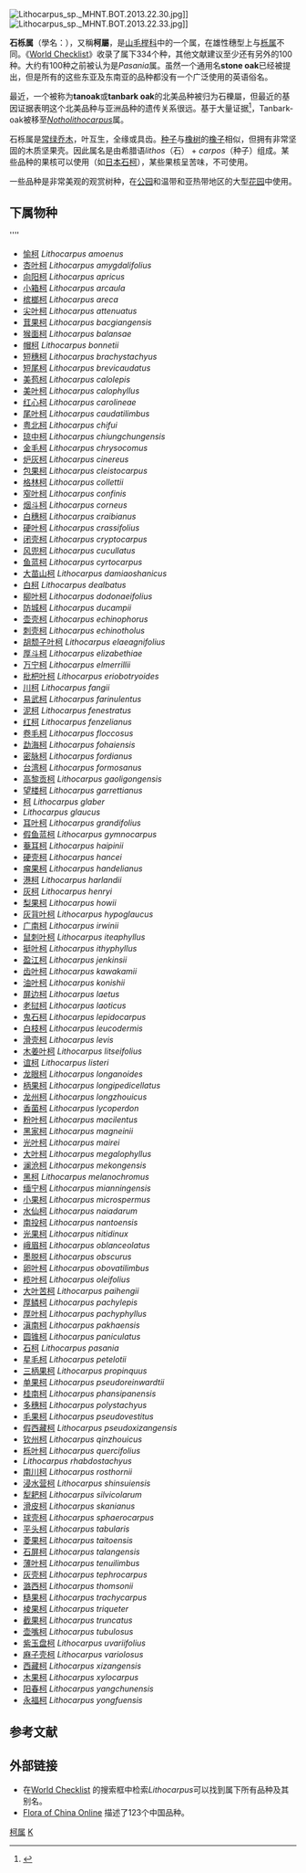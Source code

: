 {{Automatic taxobox
|image = Lithocarpus edulis Nakai leaf acorn.jpg
|image_caption = ''[[Lithocarpus_edulis|Lithocarpus edulis]]''
|taxon = Lithocarpus
|authority = [[Carl_Ludwig_Blume|Blume]], 1826
|synonyms = ''Pasania'' {{au|Oerst.}}
}}
[[File:Lithocarpus_sp._MHNT.BOT.2013.22.30.jpg|thumb]]]]
[[File:Lithocarpus_sp._MHNT.BOT.2013.22.33.jpg|thumb]]]]

'''石栎属'''（學名：{{lang|la|''Lithocarpus''}}），又稱'''柯屬'''，是[[山毛榉科|山毛榉科]]中的一个属，在雄性穗型上与[[栎属|栎属]]不同。《[[World_Checklist|World Checklist]]》收录了属下334个种，其他文献建议至少还有另外的100种。大约有100种之前被认为是''Pasania''属。虽然一个通用名'''stone oak'''已经被提出，但是所有的这些东亚及东南亚的品种都没有一个广泛使用的英语俗名。

最近，一个被称为'''tanoak'''或'''tanbark oak'''的北美品种被归为石櫟屬，但最近的基因证据表明这个北美品种与亚洲品种的遗传关系很远。基于大量证据<ref name=manos01>{{cite journal| title=Phylogenetic relationships and taxonomic status of the paleoendemic Fagaceae of Western North America: recognition of a new genus, ''Notholithocarpus''| url=http://www.ecologicalevolution.org/content/pdf/Manos09_Notholithocarpus.pdf| format=PDF| journal=Madrono| volume=55| number=3| pages=181–190| year=2008| first=Paul S.| last=Manos| first2=Charles H.| last2=Cannon| first3=Sang-Hun| last3=Oh| doi=10.3120/0024-9637-55.3.181| author=| access-date=2014-03-15| archive-url=https://web.archive.org/web/20170320052317/http://www.ecologicalevolution.org/content/pdf/Manos09_Notholithocarpus.pdf| archive-date=2017-03-20| dead-url=yes}}</ref>，Tanbark-oak被移至''[[Notholithocarpus|Notholithocarpus]]''属。

石栎属是[[常绿|常绿]][[乔木|乔木]]，叶互生，全缘或具齿。[[种子|种子]]与[[橡树|橡树]]的[[橡子|橡子]]相似，但拥有非常坚固的木质坚果壳。因此属名是由希腊语''lithos''（石） + ''carpos''（种子）组成。某些品种的果核可以使用（如[[日本石柯|日本石柯]]），某些果核呈苦味，不可使用。

一些品种是非常美观的观赏树种，在[[公园|公园]]和温带和亚热带地区的大型[[花园|花园]]中使用。

==下属物种==
''''
* [[愉柯|愉柯]] ''Lithocarpus amoenus''
* [[杏叶柯|杏叶柯]] ''Lithocarpus amygdalifolius''
* [[向阳柯|向阳柯]] ''Lithocarpus apricus''
* [[小箱柯|小箱柯]] ''Lithocarpus arcaula''
* [[槟榔柯|槟榔柯]] ''Lithocarpus areca''
* [[尖叶柯|尖叶柯]] ''Lithocarpus attenuatus''
* [[茸果柯|茸果柯]] ''Lithocarpus bacgiangensis''
* [[猴面柯|猴面柯]] ''Lithocarpus balansae''
* [[帽柯|帽柯]] ''Lithocarpus bonnetii''
* [[短穗柯|短穗柯]] ''Lithocarpus brachystachyus''
* [[短尾柯|短尾柯]] ''Lithocarpus brevicaudatus''
* [[美苞柯|美苞柯]] ''Lithocarpus calolepis''
* [[美叶柯|美叶柯]] ''Lithocarpus calophyllus''
* [[红心柯|红心柯]] ''Lithocarpus carolineae''
* [[尾叶柯|尾叶柯]] ''Lithocarpus caudatilimbus''
* [[粤北柯|粤北柯]] ''Lithocarpus chifui''
* [[琼中柯|琼中柯]] ''Lithocarpus chiungchungensis''
* [[金毛柯|金毛柯]] ''Lithocarpus chrysocomus''
* [[炉灰柯|炉灰柯]] ''Lithocarpus cinereus''
* [[包果柯|包果柯]] ''Lithocarpus cleistocarpus''
* [[格林柯|格林柯]] ''Lithocarpus collettii''
* [[窄叶柯|窄叶柯]] ''Lithocarpus confinis''
* [[烟斗柯|烟斗柯]] ''Lithocarpus corneus''
* [[白穗柯|白穗柯]] ''Lithocarpus craibianus''
* [[硬叶柯|硬叶柯]] ''Lithocarpus crassifolius''
* [[闭壳柯|闭壳柯]] ''Lithocarpus cryptocarpus''
* [[风兜柯|风兜柯]] ''Lithocarpus cucullatus''
* [[鱼蓝柯|鱼蓝柯]] ''Lithocarpus cyrtocarpus''
* [[大苗山柯|大苗山柯]] ''Lithocarpus damiaoshanicus''
* [[白柯|白柯]] ''Lithocarpus dealbatus''
* [[柳叶柯|柳叶柯]] ''Lithocarpus dodonaeifolius''
* [[防城柯|防城柯]] ''Lithocarpus ducampii''
* [[壶壳柯|壶壳柯]] ''Lithocarpus echinophorus''
* [[刺壳柯|刺壳柯]] ''Lithocarpus echinotholus''
* [[胡颓子叶柯|胡颓子叶柯]] ''Lithocarpus elaeagnifolius''
* [[厚斗柯|厚斗柯]] ''Lithocarpus elizabethiae''
* [[万宁柯|万宁柯]] ''Lithocarpus elmerrillii''
* [[枇杷叶柯|枇杷叶柯]] ''Lithocarpus eriobotryoides''
* [[川柯|川柯]] ''Lithocarpus fangii''
* [[易武柯|易武柯]] ''Lithocarpus farinulentus''
* [[泥柯|泥柯]] ''Lithocarpus fenestratus''
* [[红柯|红柯]] ''Lithocarpus fenzelianus''
* [[卷毛柯|卷毛柯]] ''Lithocarpus floccosus''
* [[勐海柯|勐海柯]] ''Lithocarpus fohaiensis''
* [[密脉柯|密脉柯]] ''Lithocarpus fordianus''
* [[台湾柯|台湾柯]] ''Lithocarpus formosanus''
* [[高黎贡柯|高黎贡柯]] ''Lithocarpus gaoligongensis''
* [[望楼柯|望楼柯]] ''Lithocarpus garrettianus''
* [[柯|柯]] ''Lithocarpus glaber''
* ''Lithocarpus glaucus''
* [[耳叶柯|耳叶柯]] ''Lithocarpus grandifolius''
* [[假鱼蓝柯|假鱼蓝柯]] ''Lithocarpus gymnocarpus''
* [[菴耳柯|菴耳柯]] ''Lithocarpus haipinii''
* [[硬壳柯|硬壳柯]] ''Lithocarpus hancei''
* [[瘤果柯|瘤果柯]] ''Lithocarpus handelianus''
* [[港柯|港柯]] ''Lithocarpus harlandii''
* [[灰柯|灰柯]] ''Lithocarpus henryi''
* [[梨果柯|梨果柯]] ''Lithocarpus howii''
* [[灰背叶柯|灰背叶柯]] ''Lithocarpus hypoglaucus''
* [[广南柯|广南柯]] ''Lithocarpus irwinii''
* [[鼠刺叶柯|鼠刺叶柯]] ''Lithocarpus iteaphyllus''
* [[挺叶柯|挺叶柯]] ''Lithocarpus ithyphyllus''
* [[盈江柯|盈江柯]] ''Lithocarpus jenkinsii''
* [[齿叶柯|齿叶柯]] ''Lithocarpus kawakamii''
* [[油叶柯|油叶柯]] ''Lithocarpus konishii''
* [[屏边柯|屏边柯]] ''Lithocarpus laetus''
* [[老挝柯|老挝柯]] ''Lithocarpus laoticus''
* [[鬼石柯|鬼石柯]] ''Lithocarpus lepidocarpus''
* [[白枝柯|白枝柯]] ''Lithocarpus leucodermis''
* [[滑壳柯|滑壳柯]] ''Lithocarpus levis''
* [[木姜叶柯|木姜叶柯]] ''Lithocarpus litseifolius''
* [[谊柯|谊柯]] ''Lithocarpus listeri''
* [[龙眼柯|龙眼柯]] ''Lithocarpus longanoides''
* [[柄果柯|柄果柯]] ''Lithocarpus longipedicellatus''
* [[龙州柯|龙州柯]] ''Lithocarpus longzhouicus''
* [[香菌柯|香菌柯]] ''Lithocarpus lycoperdon''
* [[粉叶柯|粉叶柯]] ''Lithocarpus macilentus''
* [[黑家柯|黑家柯]] ''Lithocarpus magneinii''
* [[光叶柯|光叶柯]] ''Lithocarpus mairei''
* [[大叶柯|大叶柯]] ''Lithocarpus megalophyllus''
* [[澜沧柯|澜沧柯]] ''Lithocarpus mekongensis''
* [[黑柯|黑柯]] ''Lithocarpus melanochromus''
* [[缅宁柯|缅宁柯]] ''Lithocarpus mianningensis''
* [[小果柯|小果柯]] ''Lithocarpus microspermus''
* [[水仙柯|水仙柯]] ''Lithocarpus naiadarum''
* [[南投柯|南投柯]] ''Lithocarpus nantoensis''
* [[光果柯|光果柯]] ''Lithocarpus nitidinux''
* [[峨眉柯|峨眉柯]] ''Lithocarpus oblanceolatus''
* [[墨脱柯|墨脱柯]] ''Lithocarpus obscurus''
* [[卵叶柯|卵叶柯]] ''Lithocarpus obovatilimbus''
* [[榄叶柯|榄叶柯]] ''Lithocarpus oleifolius''
* [[大叶苦柯|大叶苦柯]] ''Lithocarpus paihengii''
* [[厚鳞柯|厚鳞柯]] ''Lithocarpus pachylepis''
* [[厚叶柯|厚叶柯]] ''Lithocarpus pachyphyllus''
* [[滇南柯|滇南柯]] ''Lithocarpus pakhaensis''
* [[圆锥柯|圆锥柯]] ''Lithocarpus paniculatus''
* [[石柯|石柯]] ''Lithocarpus pasania''
* [[星毛柯|星毛柯]] ''Lithocarpus petelotii''
* [[三柄果柯|三柄果柯]] ''Lithocarpus propinquus''
* [[单果柯|单果柯]] ''Lithocarpus pseudoreinwardtii''
* [[桂南柯|桂南柯]] ''Lithocarpus phansipanensis''
* [[多穗柯|多穗柯]] ''Lithocarpus polystachyus''
* [[毛果柯|毛果柯]] ''Lithocarpus pseudovestitus''
* [[假西藏柯|假西藏柯]] ''Lithocarpus pseudoxizangensis''
* [[钦州柯|钦州柯]] ''Lithocarpus qinzhouicus''
* [[栎叶柯|栎叶柯]] ''Lithocarpus quercifolius''
* ''Lithocarpus rhabdostachyus''
* [[南川柯|南川柯]] ''Lithocarpus rosthornii''
* [[浸水营柯|浸水营柯]] ''Lithocarpus shinsuiensis''
* [[犁耙柯|犁耙柯]] ''Lithocarpus silvicolarum''
* [[滑皮柯|滑皮柯]] ''Lithocarpus skanianus''
* [[球壳柯|球壳柯]] ''Lithocarpus sphaerocarpus''
* [[平头柯|平头柯]] ''Lithocarpus tabularis''
* [[菱果柯|菱果柯]] ''Lithocarpus taitoensis''
* [[石屏柯|石屏柯]] ''Lithocarpus talangensis''
* [[薄叶柯|薄叶柯]] ''Lithocarpus tenuilimbus''
* [[灰壳柯|灰壳柯]] ''Lithocarpus tephrocarpus''
* [[潞西柯|潞西柯]] ''Lithocarpus thomsonii''
* [[糙果柯|糙果柯]] ''Lithocarpus trachycarpus''
* [[棱果柯|棱果柯]] ''Lithocarpus triqueter''
* [[截果柯|截果柯]] ''Lithocarpus truncatus''
* [[壶嘴柯|壶嘴柯]] ''Lithocarpus tubulosus''
* [[紫玉盘柯|紫玉盘柯]] ''Lithocarpus uvariifolius''
* [[麻子壳柯|麻子壳柯]] ''Lithocarpus variolosus''
* [[西藏柯|西藏柯]] ''Lithocarpus xizangensis''
* [[木果柯|木果柯]] ''Lithocarpus xylocarpus''
* [[阳春柯|阳春柯]] ''Lithocarpus yangchunensis''
* [[永福柯|永福柯]] ''Lithocarpus yongfuensis''

==参考文献==
{{reflist}}

==外部链接==
{{Commons category|Lithocarpus}}
* 在[http://www.kew.org/wcsp/home.do World Checklist] {{Wayback|url=http://www.kew.org/wcsp/home.do |date=20071025023159 }}的搜索框中检索''Lithocarpus''可以找到属下所有品种及其别名。
* [http://www.efloras.org/florataxon.aspx?flora_id=2&taxon_id=118733 Flora of China Online] {{Wayback|url=http://www.efloras.org/florataxon.aspx?flora_id=2&taxon_id=118733 |date=20131015154543 }}描述了123个中国品种。
{{Taxonbar|from=Q132402}}

[[Category:柯属|]]
[[Category:_1826年描述的分类群|K]]